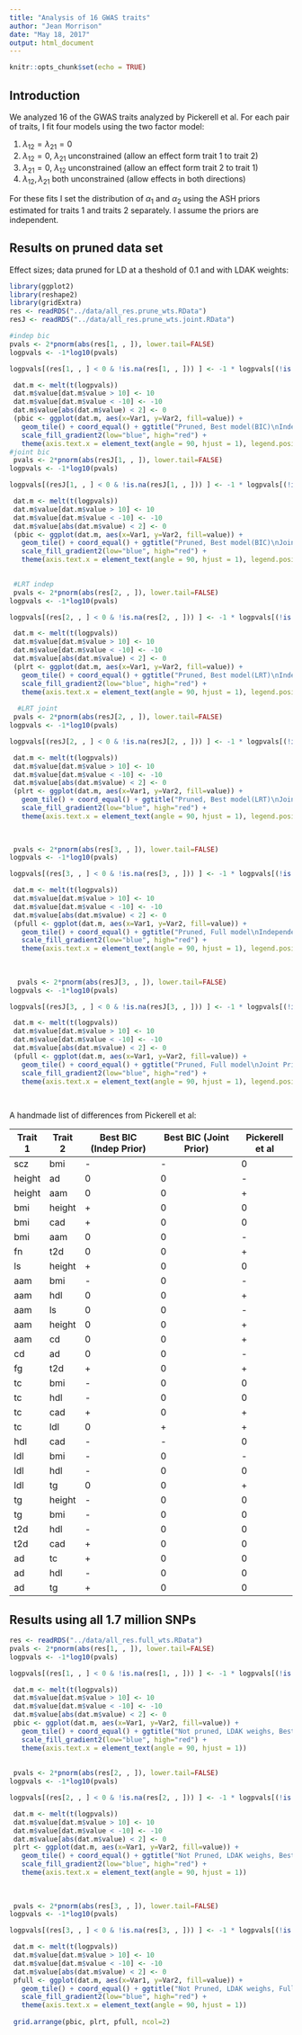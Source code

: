 ```yaml
---
title: "Analysis of 16 GWAS traits"
author: "Jean Morrison"
date: "May 18, 2017"
output: html_document
---
```


```r
knitr::opts_chunk$set(echo = TRUE)
```

## Introduction

We analyzed 16 of the GWAS traits analyzed by Pickerell et al. For each pair of traits, I fit four models using the two factor model:

1. $\lambda_{12} = \lambda_{21} = 0$
2. $\lambda_{12} = 0$, $\lambda_{21}$ unconstrained (allow an effect form trait 1 to trait 2)
3. $\lambda_{21} = 0$, $\lambda_{12}$ unconstrained (allow an effect form trait 2 to trait 1)
4. $\lambda_{12}, \lambda_{21}$ both unconstrained (allow effects in both directions)

For these fits I set the distribution of $\alpha_1$ and $\alpha_2$ using the ASH priors estimated for traits 1 and traits 2 separately. I assume the priors are independent.

## Results on pruned data set 

Effect sizes; data pruned for LD at a theshold of 0.1 and with LDAK weights:
```r
library(ggplot2)
library(reshape2)
library(gridExtra)
res <- readRDS("../data/all_res.prune_wts.RData")
resJ <- readRDS("../data/all_res.prune_wts.joint.RData")

#indep bic
pvals <- 2*pnorm(abs(res[1, , ]), lower.tail=FALSE)
logpvals <- -1*log10(pvals)

logpvals[(res[1, , ] < 0 & !is.na(res[1, , ])) ] <- -1 * logpvals[(!is.na(res[1, ,]) & res[1, ,] < 0)]

 dat.m <- melt(t(logpvals))
 dat.m$value[dat.m$value > 10] <- 10
 dat.m$value[dat.m$value < -10] <- -10
 dat.m$value[abs(dat.m$value) < 2] <- 0
 (pbic <- ggplot(dat.m, aes(x=Var1, y=Var2, fill=value)) + 
   geom_tile() + coord_equal() + ggtitle("Pruned, Best model(BIC)\nIndependent Prior") + 
   scale_fill_gradient2(low="blue", high="red") + 
   theme(axis.text.x = element_text(angle = 90, hjust = 1), legend.position = "none"))
#joint bic
 pvals <- 2*pnorm(abs(resJ[1, , ]), lower.tail=FALSE)
logpvals <- -1*log10(pvals)

logpvals[(resJ[1, , ] < 0 & !is.na(resJ[1, , ])) ] <- -1 * logpvals[(!is.na(resJ[1, ,]) & resJ[1, ,] < 0)]

 dat.m <- melt(t(logpvals))
 dat.m$value[dat.m$value > 10] <- 10
 dat.m$value[dat.m$value < -10] <- -10
 dat.m$value[abs(dat.m$value) < 2] <- 0
 (pbic <- ggplot(dat.m, aes(x=Var1, y=Var2, fill=value)) + 
   geom_tile() + coord_equal() + ggtitle("Pruned, Best model(BIC)\nJoint Prior") + 
   scale_fill_gradient2(low="blue", high="red") + 
   theme(axis.text.x = element_text(angle = 90, hjust = 1), legend.position = "none"))
 
```


```r
 #LRT indep
 pvals <- 2*pnorm(abs(res[2, , ]), lower.tail=FALSE)
logpvals <- -1*log10(pvals)

logpvals[(res[2, , ] < 0 & !is.na(res[2, , ])) ] <- -1 * logpvals[(!is.na(res[2, ,]) & res[2, ,] < 0)]

 dat.m <- melt(t(logpvals))
 dat.m$value[dat.m$value > 10] <- 10
 dat.m$value[dat.m$value < -10] <- -10
 dat.m$value[abs(dat.m$value) < 2] <- 0
 (plrt <- ggplot(dat.m, aes(x=Var1, y=Var2, fill=value)) + 
   geom_tile() + coord_equal() + ggtitle("Pruned, Best model(LRT)\nIndependent Prior") + 
   scale_fill_gradient2(low="blue", high="red") + 
   theme(axis.text.x = element_text(angle = 90, hjust = 1), legend.position = "none"))
 
  #LRT joint
 pvals <- 2*pnorm(abs(resJ[2, , ]), lower.tail=FALSE)
logpvals <- -1*log10(pvals)

logpvals[(resJ[2, , ] < 0 & !is.na(resJ[2, , ])) ] <- -1 * logpvals[(!is.na(resJ[2, ,]) & resJ[2, ,] < 0)]

 dat.m <- melt(t(logpvals))
 dat.m$value[dat.m$value > 10] <- 10
 dat.m$value[dat.m$value < -10] <- -10
 dat.m$value[abs(dat.m$value) < 2] <- 0
 (plrt <- ggplot(dat.m, aes(x=Var1, y=Var2, fill=value)) + 
   geom_tile() + coord_equal() + ggtitle("Pruned, Best model(LRT)\nJoint Prior") + 
   scale_fill_gradient2(low="blue", high="red") + 
   theme(axis.text.x = element_text(angle = 90, hjust = 1), legend.position = "none"))
 
 
```
 
 
 
```r
 pvals <- 2*pnorm(abs(res[3, , ]), lower.tail=FALSE)
logpvals <- -1*log10(pvals)

logpvals[(res[3, , ] < 0 & !is.na(res[3, , ])) ] <- -1 * logpvals[(!is.na(res[3, ,]) & res[3, ,] < 0)]

 dat.m <- melt(t(logpvals))
 dat.m$value[dat.m$value > 10] <- 10
 dat.m$value[dat.m$value < -10] <- -10
 dat.m$value[abs(dat.m$value) < 2] <- 0
 (pfull <- ggplot(dat.m, aes(x=Var1, y=Var2, fill=value)) + 
   geom_tile() + coord_equal() + ggtitle("Pruned, Full model\nIndependent Prior") + 
   scale_fill_gradient2(low="blue", high="red") + 
   theme(axis.text.x = element_text(angle = 90, hjust = 1), legend.position = "none"))
 
 
 
  pvals <- 2*pnorm(abs(resJ[3, , ]), lower.tail=FALSE)
logpvals <- -1*log10(pvals)

logpvals[(resJ[3, , ] < 0 & !is.na(resJ[3, , ])) ] <- -1 * logpvals[(!is.na(resJ[3, ,]) & resJ[3, ,] < 0)]

 dat.m <- melt(t(logpvals))
 dat.m$value[dat.m$value > 10] <- 10
 dat.m$value[dat.m$value < -10] <- -10
 dat.m$value[abs(dat.m$value) < 2] <- 0
 (pfull <- ggplot(dat.m, aes(x=Var1, y=Var2, fill=value)) + 
   geom_tile() + coord_equal() + ggtitle("Pruned, Full model\nJoint Prior") + 
   scale_fill_gradient2(low="blue", high="red") + 
   theme(axis.text.x = element_text(angle = 90, hjust = 1), legend.position = "none"))
 
 

```




A handmade list of differences from Pickerell et al:

Trait 1 | Trait 2 | Best BIC (Indep Prior) |  Best BIC (Joint Prior) | Pickerell et al
--------|---------|------------------------|-------------------------|-----------------
scz     | bmi     | -     | -     | 0
height  | ad      | 0   | 0       | -
height | aam | 0 | 0 | +
bmi     | height  | +     | 0     | 0
bmi     | cad     | +   | 0       | 0
bmi     | aam     | 0    | 0      | -
fn      | t2d     | 0     | 0     | + 
ls      | height  | +     | 0     | 0
aam | bmi | - | 0 | -
aam     | hdl     | 0     | 0     | +
aam     | ls      | 0       | 0   | -
aam     | height  | 0       | 0   | +
aam     | cd      | 0      | 0    | +
cd      | ad      | 0      | 0    | -
fg      | t2d     | + | 0 | +
tc      | bmi     | -   | 0       | 0
tc      | hdl     | -     | 0     | 0
tc      | cad     | + | 0 | +
tc      | ldl     | 0   | +        | +
hdl     | cad     | -   | -       | 0
ldl     | bmi     | - | 0 | -
ldl     | hdl     | -   | 0       | 0
ldl     | tg      | 0    | 0      | +
tg      | height  | -    | 0      | 0
tg      | bmi     | -     | 0     | 0
t2d     | hdl     | -    | 0      | 0
t2d     | cad     | +     | 0     | 0
ad      | tc      | +    | 0      | 0
ad      | hdl     | -     | 0     | 0
ad      | tg      | +     | 0     | 0

## Results using all 1.7 million SNPs

```r
res <- readRDS("../data/all_res.full_wts.RData")
pvals <- 2*pnorm(abs(res[1, , ]), lower.tail=FALSE)
logpvals <- -1*log10(pvals)

logpvals[(res[1, , ] < 0 & !is.na(res[1, , ])) ] <- -1 * logpvals[(!is.na(res[1, ,]) & res[1, ,] < 0)]

 dat.m <- melt(t(logpvals))
 dat.m$value[dat.m$value > 10] <- 10
 dat.m$value[dat.m$value < -10] <- -10
 dat.m$value[abs(dat.m$value) < 2] <- 0
 pbic <- ggplot(dat.m, aes(x=Var1, y=Var2, fill=value)) + 
   geom_tile() + coord_equal() + ggtitle("Not pruned, LDAK weighs, Best model(BIC)") + 
   scale_fill_gradient2(low="blue", high="red") + 
   theme(axis.text.x = element_text(angle = 90, hjust = 1))
 
 
 pvals <- 2*pnorm(abs(res[2, , ]), lower.tail=FALSE)
logpvals <- -1*log10(pvals)

logpvals[(res[2, , ] < 0 & !is.na(res[2, , ])) ] <- -1 * logpvals[(!is.na(res[2, ,]) & res[2, ,] < 0)]

 dat.m <- melt(t(logpvals))
 dat.m$value[dat.m$value > 10] <- 10
 dat.m$value[dat.m$value < -10] <- -10
 dat.m$value[abs(dat.m$value) < 2] <- 0
 plrt <- ggplot(dat.m, aes(x=Var1, y=Var2, fill=value)) + 
   geom_tile() + coord_equal() + ggtitle("Not Pruned, LDAK weighs, Best model(LRT)") + 
   scale_fill_gradient2(low="blue", high="red") + 
   theme(axis.text.x = element_text(angle = 90, hjust = 1))
 
 
 
 pvals <- 2*pnorm(abs(res[3, , ]), lower.tail=FALSE)
logpvals <- -1*log10(pvals)

logpvals[(res[3, , ] < 0 & !is.na(res[3, , ])) ] <- -1 * logpvals[(!is.na(res[3, ,]) & res[3, ,] < 0)]

 dat.m <- melt(t(logpvals))
 dat.m$value[dat.m$value > 10] <- 10
 dat.m$value[dat.m$value < -10] <- -10
 dat.m$value[abs(dat.m$value) < 2] <- 0
 pfull <- ggplot(dat.m, aes(x=Var1, y=Var2, fill=value)) + 
   geom_tile() + coord_equal() + ggtitle("Not Pruned, LDAK weighs, Full model") + 
   scale_fill_gradient2(low="blue", high="red") + 
   theme(axis.text.x = element_text(angle = 90, hjust = 1))
 
 grid.arrange(pbic, plrt, pfull, ncol=2)
```


